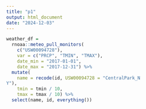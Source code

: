 ```yaml
---
title: "p1"
output: html_document
date: "2024-12-03"
---
```


```r
weather_df =
  rnoaa::meteo_pull_monitors(
    c("USW00094728"),
    var = c("PRCP", "TMIN", "TMAX"),
    date_min = "2017-01-01",
    date_max = "2017-12-31") %>%
  mutate(
    name = recode(id, USW00094728 = "CentralPark_N
Y"),
    tmin = tmin / 10,
    tmax = tmax / 10) %>%
  select(name, id, everything())
```

